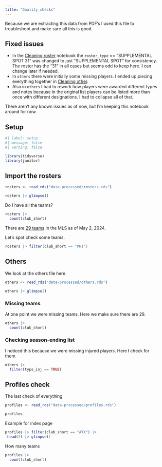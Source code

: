 ```yaml
---
title: "Quality checks"
---
```


Because we are extracting this data from PDF's I used this file to troubleshoot and make sure all this is good.

## Fixed issues

- In the [Cleaning roster](01-cleaning-roster.qmd) notebook the `roster_type` == "SUPPLEMENTAL SPOT 31" was changed to just "SUPPLEMENTAL SPOT" for consistency. The roster has the "31" in all cases but seems odd to keep here. I can change later if needed.
- In `others` there were initially some missing players. I ended up piecing everything together in [Cleaning other](01-cleaning-other.qmd).
- Also in `others` I had to rework how players were awarded different types and notes because in the original list players can be listed more than once with different designations. I had to collapse all of that.

There aren't any known issues as of now, but I'm keeping this notebook around for now.

## Setup

```r
#| label: setup
#| message: false
#| warning: false

library(tidyverse)
library(janitor)
```


## Import the rosters

```r
rosters <- read_rds("data-processed/rosters.rds")

rosters |> glimpse()
```

Do I have all the teams?

```r
rosters |> 
  count(club_short)
```

There are [29 teams](https://en.wikipedia.org/wiki/Major_League_Soccer) in the MLS as of May 2, 2024.

Let's spot check some teams.

```r
rosters |> filter(club_short == "PHI")
```

## Others

We look at the others file here.

```r
others <- read_rds("data-processed/others.rds")

others |> glimpse()
```

### Missing teams

At one point we were missing teams. Here we make sure there are 29.

```r
others |> 
  count(club_short)
```

### Checking season-ending list

I noticed this because we were missing injured players. Here I check for them.

```r
others |> 
  filter(type_inj == TRUE)
```

## Profiles check

The last check of everything

```r
profiles <- read_rds("data-processed/profiles.rds")

profiles
```

Example for index page

```r
profiles |> filter(club_short == "ATX") |> 
 head(2) |> glimpse()
```

How many teams

```r
profiles |> 
  count(club_short)
```


